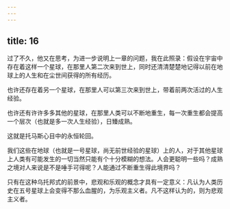 ```yaml
---
---
---
```

title: 16
---




过了不久，他又在思考，为进一步说明上一章的问题，我在此照录：假设在宇宙中存在着这样一个星球，在那里人第二次来到世上，同时还清清楚楚地记得以前在地球上的人生和在尘世间获得的所有经历。

也许还存在着另一个星球，在那里人可以第三次来到世上，带着前两次活过的人生经验。

也许还有许许多多其他的星球，在那里人类可以不断地重生，每一次重生都会提高一个层次（也就是多一次人生经验），日臻成熟。

这就是托马斯心目中的永恒轮回。

我们这些在地球（也就是一号星球，尚无前世经验的星球）上的人，对于其他星球上人类有可能发生的一切当然只能有个十分模糊的想法。人会更聪明一些吗？成熟之境对人来说是不是唾手可得呢？人能通过不断重生得此境界吗？

只有在这种乌托邦式的前景中，悲观和乐观的概念才具有一定意义：凡认为人类历史在五号星球上会变得不那么血腥的，为乐观主义者。凡不这样认为的，则为悲观主义者。